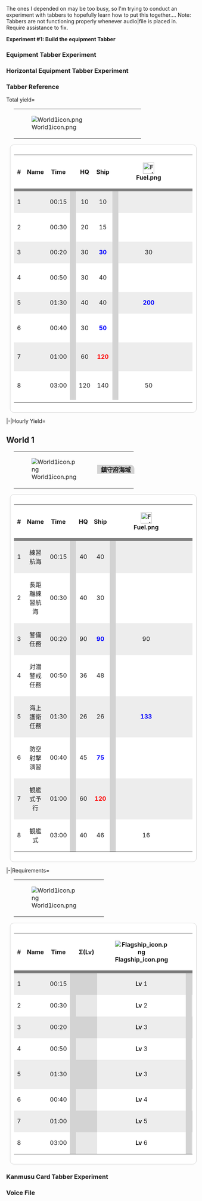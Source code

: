 The ones I depended on may be too busy, so I'm trying to conduct an experiment with tabbers to hopefully learn how to put this together.... Note: Tabbers are not functioning properly whenever audio|file is placed in. Require assistance to fix. 

'''Experiment #1: Build the equipment Tabber'''

===Equipment Tabber Experiment===
{{Template:Equipmentinfo
|name = 35.6cm Twin Gun Mount
|id = 7
|japanesename = 35.6cm連装砲
|icon = {{Template:RedGunHeavy}}
|type = Main Cannon, Heavy
|effect = {{Firepower}}+15, {{AA}}+4, {{Range}} Long
|scrap = {{Ammo}}10, {{Steel}}15
<tabber>Card=
[[File:Equipment14-1.png]]
|-|Display=
[[File:Equipmentthumb14-2.png|link=File:Equipment14-2.png]]
|-|Fairy=
[[File:Equipmentthumb14-3.png|link=File:Equipment14-3.png]]
|-|Equipment=
[[File:Equipmentthumb14-4.png|link=File:Equipment14-4.png]]
</tabber>
|BB = lime
|BBV = lime
|FASTBB = lime}}

===Horizontal Equipment Tabber Experiment===

{{Template:EquipmentInfoKaiNi
|name = 35.6cm Twin Gun Mount
|id = 7
|japanesename = 35.6cm連装砲
|-
|<tabber>Card=
[[File:Equipment14-1.png]]
|-|Display=
[[File:Equipmentthumb14-2.png|link=File:Equipment14-2.png]]
|-|Fairy=
[[File:Equipmentthumb14-3.png|link=File:Equipment14-3.png]]
|-|Equipment=
[[File:Equipmentthumb14-4.png|link=File:Equipment14-4.png]]
</tabber>
|icon = {{Template:RedGunHeavy}}
|type = Main Cannon, Heavy
|effect = {{Firepower}}+15, {{AA}}+4, {{Range}} Long
|scrap = {{Ammo}}10, {{Steel}}15
|BB = lime
|BBV = lime
|FASTBB = lime}}

===Tabber Reference===

<tabber>Total yield=
<div style="width:90%;margin-left:20px;">
{| width=100%
| style="width:300px;"| [[File:World1icon.png|link=]]
| <div style="width:100%;background:lightgray;padding-left:10px;border-top-right-radius:10px;">{{lang|ja|'''鎮守府海域'''}}</div>
|}
</div>
<div style="position:relative;color:navyblue;background:white;border:solid 1px lightgray;width:95%;border-radius:10px;padding:10px;margin:10px;margin-top:0px;">
{| style="radius:10px;cellpadding:10px;width:100%;" align="center" height="35px" cellspacing=0
! style="cellpadding:10px;width:4%;" |#
! style="cellpadding:10px;width:24%;" |Name
! style="cellpadding:10px;" |Time
! style="cellpadding:10px;width:1px;" |
! style="cellpadding:10px;width:7%;" |HQ
! style="cellpadding:10px;width:7%;" |Ship
! style="cellpadding:10px;width:1px;" |
! style="cellpadding:10px;width:7%;" |[[File:Fuel.png|30px|link=]]
! style="cellpadding:10px;width:7%;" |[[File:Ammunition.png|30px|link=]]
! style="cellpadding:10px;width:7%;" |[[File:Steel.png|30px|link=]]
! style="cellpadding:10px;width:7%;" |[[File:Bauxite.png|30px|link=]]
! style="cellpadding:10px;width:1px;" |
! style="cellpadding:10px;width:20%;" colspan="2" |Rewards
|-
| style="background:gray;" colspan="14" |
|-
| align="center" height="35px" style="background:#EDEDED;"|1
| align="center" height="35px" style="background:#EDEDED;"|{{lang|ja|練習航海}}
| align="center" height="35px" style="background:#EDEDED;"|00:15
| style="background:lightgray;" rowspan="8" |
| align="center" height="35px" style="background:#EDEDED;"|10
| align="center" height="35px" style="background:#EDEDED;"|10
| style="background:lightgray;" rowspan="8" |
| align="center" height="35px" style="background:#EDEDED;"|
| align="center" height="35px" style="background:#EDEDED; color:blue"|'''30'''
| align="center" height="35px" style="background:#EDEDED;"|
| align="center" height="35px" style="background:#EDEDED;"|
| style="background:lightgray;" rowspan="8" |
| align="center" height="35px" style="background:#EDEDED;"|
| align="center" height="35px" style="background:#EDEDED;"|
|-
| align="center" height="35px" |2
| align="center" height="35px" |{{lang|ja|長距離練習航海}}
| align="center" height="35px" |00:30
| align="center" height="35px" |20
| align="center" height="35px" |15
| align="center" height="35px" |
| align="center" height="35px" style="color:red;"|'''100'''
| align="center" height="35px" |30
| align="center" height="35px" |
| align="center" height="35px" |[[File:Instant_repair.jpg|35px|link=]]x1
| align="center" height="35px" |
|-
| align="center" height="35px" style="background:#EDEDED;"|3
| align="center" height="35px" style="background:#EDEDED;"|{{lang|ja|警備任務}}
| align="center" height="35px" style="background:#EDEDED;"|00:20
| align="center" height="35px" style="background:#EDEDED;"|30
| align="center" height="35px" style="background:#EDEDED; color:blue"|'''30'''
| align="center" height="35px" style="background:#EDEDED;"|30
| align="center" height="35px" style="background:#EDEDED;"|30
| align="center" height="35px" style="background:#EDEDED; color:red;"|'''40'''
| align="center" height="35px" style="background:#EDEDED;"|
| align="center" height="35px" style="background:#EDEDED;"|
| align="center" height="35px" style="background:#EDEDED;"|
|-
| align="center" height="35px" |4
| align="center" height="35px" |{{lang|ja|対潜警戒任務}}
| align="center" height="35px" |00:50
| align="center" height="35px" |30
| align="center" height="35px" |40
| align="center" height="35px" |
| align="center" height="35px" |60
| align="center" height="35px" |
| align="center" height="35px" |
| align="center" height="35px" |[[File:Instant_repair.jpg|35px|link=]]x1
| align="center" height="35px" |[[File:Furniture_box_small.png|35px|link=]]x1
|-
| align="center" height="35px" style="background:#EDEDED;"|5
| align="center" height="35px" style="background:#EDEDED;"|{{lang|ja|海上護衛任務}}
| align="center" height="35px" style="background:#EDEDED;"|01:30
| align="center" height="35px" style="background:#EDEDED;"|40
| align="center" height="35px" style="background:#EDEDED;"|40
| align="center" height="35px" style="background:#EDEDED; color:blue"|'''200'''
| align="center" height="35px" style="background:#EDEDED; color:blue"|'''200'''
| align="center" height="35px" style="background:#EDEDED;"|20
| align="center" height="35px" style="background:#EDEDED;"|20
| align="center" height="35px" style="background:#EDEDED;"|
| align="center" height="35px" style="background:#EDEDED;"|
|-
| align="center" height="35px" |6
| align="center" height="35px" |{{lang|ja|防空射撃演習}}
| align="center" height="35px" |00:40
| align="center" height="35px" |30
| align="center" height="35px" style="color:blue"|'''50'''
| align="center" height="35px" |
| align="center" height="35px" |
| align="center" height="35px" |
| align="center" height="35px" style="color:red"|'''80'''
| align="center" height="35px" |[[File:Furniture_box_small.png|35px|link=]]x1
| align="center" height="35px" |
|-
| align="center" height="35px" style="background:#EDEDED;"|7
| align="center" height="35px" style="background:#EDEDED;"|{{lang|ja|観艦式予行}}
| align="center" height="35px" style="background:#EDEDED;"|01:00
| align="center" height="35px" style="background:#EDEDED;"|60
| align="center" height="35px" style="background:#EDEDED;color:red"|'''120'''
| align="center" height="35px" style="background:#EDEDED;"|
| align="center" height="35px" style="background:#EDEDED;"|
| align="center" height="35px" style="background:#EDEDED;"|50
| align="center" height="35px" style="background:#EDEDED;"|30
| align="center" height="35px" style="background:#EDEDED;"|[[File:Instant_construction.jpg|35px|link=]]x1
| align="center" height="35px" style="background:#EDEDED;"|
|-
| align="center" height="35px" |8
| align="center" height="35px" |{{lang|ja|観艦式}}
| align="center" height="35px" |03:00
| align="center" height="35px" |120
| align="center" height="35px" |140
| align="center" height="35px" |50
| align="center" height="35px" |100
| align="center" height="35px" |50
| align="center" height="35px" |50
| align="center" height="35px" |[[File:Instant_construction.jpg|35px|link=]]x2
| align="center" height="35px" |[[File:Development_material.jpg|35px|link=]]x1
|-
|}</div>
|-|Hourly Yield=
==World 1==
<div style="width:90%;margin-left:20px;">
{| width=100%
| style="width:50px;"| [[File:World1icon.png|link=]]
| <div style="width:100%;background:lightgray;padding-left:10px;border-top-right-radius:10px;">'''鎮守府海域'''</div>
|}
</div>
<div style="position:relative;color:navyblue;background:white;border:solid 1px lightgray;width:95%;border-radius:10px;padding:10px;margin:10px;margin-top:0px;">
{| style="radius:10px;cellpadding:10px;width:100%;" align="center" height="35px" cellspacing=0
! style="cellpadding:10px;width:4%;" |#
! style="cellpadding:10px;width:24%;" |Name
! style="cellpadding:10px;" |Time
! style="cellpadding:10px;width:1px;" |
! style="cellpadding:10px;width:7%;" |HQ
! style="cellpadding:10px;width:7%;" |Ship
! style="cellpadding:10px;width:1px;" |
! style="cellpadding:10px;width:7%;" |[[File:Fuel.png|30px|link=]]
! style="cellpadding:10px;width:7%;" |[[File:Ammunition.png|30px|link=]]
! style="cellpadding:10px;width:7%;" |[[File:Steel.png|30px|link=]]
! style="cellpadding:10px;width:7%;" |[[File:Bauxite.png|30px|link=]]
! style="cellpadding:10px;width:1px;" |
! style="cellpadding:10px;width:20%;" colspan="2" |Rewards
|-
| style="background:gray;" colspan="14" |
|-
| align="center" height="35px" style="background:#EDEDED;"|1
| align="center" height="35px" style="background:#EDEDED;"|練習航海
| align="center" height="35px" style="background:#EDEDED;"|00:15
| style="background:lightgray;" rowspan="8" |
| align="center" height="35px" style="background:#EDEDED;"|40
| align="center" height="35px" style="background:#EDEDED;"|40
| style="background:lightgray;" rowspan="8" |
| align="center" height="35px" style="background:#EDEDED;"|
| align="center" height="35px" style="background:#EDEDED; color:blue"|'''120'''
| align="center" height="35px" style="background:#EDEDED;"|
| align="center" height="35px" style="background:#EDEDED;"|
| style="background:lightgray;" rowspan="8" |
| align="center" height="35px" style="background:#EDEDED;"|
| align="center" height="35px" style="background:#EDEDED;"|
|-
| align="center" height="35px" |2
| align="center" height="35px" |長距離練習航海
| align="center" height="35px" |00:30
| align="center" height="35px" |40
| align="center" height="35px" |30
| align="center" height="35px" |
| align="center" height="35px" style="color:red;"|'''200'''
| align="center" height="35px" |60
| align="center" height="35px" |
| align="center" height="35px" |[[File:Instant_repair.jpg|35px|link=]]x1
| align="center" height="35px" |
|-
| align="center" height="35px" style="background:#EDEDED;"|3
| align="center" height="35px" style="background:#EDEDED;"|警備任務
| align="center" height="35px" style="background:#EDEDED;"|00:20
| align="center" height="35px" style="background:#EDEDED;"|90
| align="center" height="35px" style="background:#EDEDED; color:blue"|'''90'''
| align="center" height="35px" style="background:#EDEDED;"|90
| align="center" height="35px" style="background:#EDEDED;"|90
| align="center" height="35px" style="background:#EDEDED; color:red;"|'''120'''
| align="center" height="35px" style="background:#EDEDED;"|
| align="center" height="35px" style="background:#EDEDED;"|
| align="center" height="35px" style="background:#EDEDED;"|
|-
| align="center" height="35px" |4
| align="center" height="35px" |対潜警戒任務
| align="center" height="35px" |00:50
| align="center" height="35px" |36
| align="center" height="35px" |48
| align="center" height="35px" |
| align="center" height="35px" |72
| align="center" height="35px" |
| align="center" height="35px" |
| align="center" height="35px" |[[File:Instant_repair.jpg|35px|link=]]x1
| align="center" height="35px" |[[File:Furniture_box_small.png|35px|link=]]x1
|-
| align="center" height="35px" style="background:#EDEDED;"|5
| align="center" height="35px" style="background:#EDEDED;"|海上護衛任務
| align="center" height="35px" style="background:#EDEDED;"|01:30
| align="center" height="35px" style="background:#EDEDED;"|26
| align="center" height="35px" style="background:#EDEDED;"|26
| align="center" height="35px" style="background:#EDEDED; color:blue"|'''133'''
| align="center" height="35px" style="background:#EDEDED; color:blue"|'''133'''
| align="center" height="35px" style="background:#EDEDED;"|13
| align="center" height="35px" style="background:#EDEDED;"|13
| align="center" height="35px" style="background:#EDEDED;"|
| align="center" height="35px" style="background:#EDEDED;"|
|-
| align="center" height="35px" |6
| align="center" height="35px" |防空射撃演習
| align="center" height="35px" |00:40
| align="center" height="35px" |45
| align="center" height="35px" style="color:blue"|'''75'''
| align="center" height="35px" |
| align="center" height="35px" |
| align="center" height="35px" |
| align="center" height="35px" style="color:red"|'''120'''
| align="center" height="35px" |[[File:Furniture_box_small.png|35px|link=]]x1
| align="center" height="35px" |
|-
| align="center" height="35px" style="background:#EDEDED;"|7
| align="center" height="35px" style="background:#EDEDED;"|観艦式予行
| align="center" height="35px" style="background:#EDEDED;"|01:00
| align="center" height="35px" style="background:#EDEDED;"|60
| align="center" height="35px" style="background:#EDEDED;color:red"|'''120'''
| align="center" height="35px" style="background:#EDEDED;"|
| align="center" height="35px" style="background:#EDEDED;"|
| align="center" height="35px" style="background:#EDEDED;"|50
| align="center" height="35px" style="background:#EDEDED;"|30
| align="center" height="35px" style="background:#EDEDED;"|[[File:Instant_construction.jpg|35px|link=]]x1
| align="center" height="35px" style="background:#EDEDED;"|
|-
| align="center" height="35px" |8
| align="center" height="35px" |観艦式
| align="center" height="35px" |03:00
| align="center" height="35px" |40
| align="center" height="35px" |46
| align="center" height="35px" |16
| align="center" height="35px" |33
| align="center" height="35px" |16
| align="center" height="35px" |16
| align="center" height="35px" |[[File:Instant_construction.jpg|35px|link=]]x2
| align="center" height="35px" |[[File:Development_material.jpg|35px|link=]]x1
|}</div>
|-|Requirements=
<div style="width:90%;margin-left:20px;">
{| width=100%
| style="width:50px;"| [[File:World1icon.png|link=]]
| <div style="width:100%;background:lightgray;padding-left:10px;border-top-right-radius:10px;">'''{{lang|ja|鎮守府海域}}'''</div>
|}
</div>
<div style="position:relative;color:navyblue;background:white;border:solid 1px lightgray;width:95%;border-radius:10px;padding:10px;margin:10px;margin-top:0px;">
{| style="radius:10px;cellpadding:10px;width:100%;" align="center" height="35px" cellspacing=0
! style="cellpadding:10px;width:4%;" |# 
! style="cellpadding:10px;width:24%;" |Name
! style="cellpadding:10px;" |Time
! style="cellpadding:10px;width:1px;" |
! style="cellpadding:10px;width:7%;" |Σ(Lv)
! style="cellpadding:10px;width:7%;" |[[File:Flagship icon.png|link=]]
! style="cellpadding:10px;width:1px;" |
! style="cellpadding:10px;width:21%;" |Minimum Fleet Size
! style="cellpadding:10px;width:7%;" |[[File:Drum.png|30px|link=]]
! style="cellpadding:10px;width:1px;" |
! style="cellpadding:10px;width:10%;" |[[File:Fuel.png|30px|link=]]
! style="cellpadding:10px;width:10%;" |[[File:Ammunition.png|30px|link=]]
|-
| style="background:gray;" colspan="14" |
|-
| align="center" height="35px" style="background:#EDEDED;"|1
| align="center" height="35px" style="background:#EDEDED;"|{{lang|ja|練習航海}}
| align="center" height="35px" style="background:#EDEDED;"|00:15
| style="background:lightgray;" rowspan="8" |
| align="center" height="35px" style="background:#D3D3D3;"|
| align="center" height="35px" style="background:#EDEDED;"|'''Lv''' 1
| style="background:lightgray;" rowspan="8" |
| align="center" height="35px" style="background:#D3D3D3;"|2XX
| align="center" height="35px" style="background:#EDEDED;"|
| style="background:lightgray;" rowspan="8" |
| align="center" height="35px" style="background:#EDEDED;"|-3
| align="center" height="35px" style="background:#EDEDED;"|
|-
| align="center" height="35px" |2
| align="center" height="35px" |{{lang|ja|長距離練習航海}}
| align="center" height="35px" |00:30
| align="center" height="35px" style="background:#E8E8E8;"|
| align="center" height="35px" |'''Lv''' 2
| align="center" height="35px" style="background:#E8E8E8;"|4XX
| align="center" height="35px" |
| align="center" height="35px" |-5
| align="center" height="35px" |
|-
| align="center" height="35px" style="background:#EDEDED;"|3
| align="center" height="35px" style="background:#EDEDED;"|{{lang|ja|警備任務}}
| align="center" height="35px" style="background:#EDEDED;"|00:20
| align="center" height="35px" style="background:#D3D3D3;"|
| align="center" height="35px" style="background:#EDEDED;"|'''Lv''' 3
| align="center" height="35px" style="background:#D3D3D3;"|3XX
| align="center" height="35px" style="background:#EDEDED;"|
| align="center" height="35px" style="background:#EDEDED;"|-3
| align="center" height="35px" style="background:#EDEDED;"|-2
|-
| align="center" height="35px" |4
| align="center" height="35px" |{{lang|ja|対潜警戒任務}}
| align="center" height="35px" |00:50
| align="center" height="35px" style="background:#E8E8E8;"|
| align="center" height="35px" |'''Lv''' 3
| align="center" height="35px" style="background:#E8E8E8;"|1CL 2DD
| align="center" height="35px" |
| align="center" height="35px" |-5
| align="center" height="35px" |
|-
| align="center" height="35px" style="background:#EDEDED;"|5
| align="center" height="35px" style="background:#EDEDED;"|{{lang|ja|海上護衛任務}}
| align="center" height="35px" style="background:#EDEDED;"|01:30
| align="center" height="35px" style="background:#D3D3D3;"|
| align="center" height="35px" style="background:#EDEDED;"|'''Lv''' 3
| align="center" height="35px" style="background:#D3D3D3;"|1CL 2DD 1XX
| align="center" height="35px" style="background:#EDEDED;"|
| align="center" height="35px" style="background:#EDEDED;"|-5
| align="center" height="35px" style="background:#EDEDED;"|
|-
| align="center" height="35px" |6
| align="center" height="35px" |{{lang|ja|防空射撃演習}}
| align="center" height="35px" |00:40
| align="center" height="35px" style="background:#E8E8E8;"|
| align="center" height="35px" |'''Lv''' 4
| align="center" height="35px" style="background:#E8E8E8;"|4XX
| align="center" height="35px" |
| align="center" height="35px" |-3
| align="center" height="35px" |-2
|-
| align="center" height="35px" style="background:#EDEDED;"|7
| align="center" height="35px" style="background:#EDEDED;"|{{lang|ja|観艦式予行}}
| align="center" height="35px" style="background:#EDEDED;"|01:00
| align="center" height="35px" style="background:#D3D3D3;"|
| align="center" height="35px" style="background:#EDEDED;"|'''Lv''' 5
| align="center" height="35px" style="background:#D3D3D3;"|6XX
| align="center" height="35px" style="background:#EDEDED;"|
| align="center" height="35px" style="background:#EDEDED;"|-5
| align="center" height="35px" style="background:#EDEDED;"|
|-
| align="center" height="35px" |8
| align="center" height="35px" |{{lang|ja|観艦式}}
| align="center" height="35px" |03:00
| align="center" height="35px" style="background:#E8E8E8;"|
| align="center" height="35px" |'''Lv''' 6
| align="center" height="35px" style="background:#E8E8E8;"|6XX
| align="center" height="35px" |
| align="center" height="35px" |-5
| align="center" height="35px" |-2
|}</div>
</tabber>

===Kanmusu Card Tabber Experiment===
{{shipinfo
| name=Arashi
| japanesename=嵐
| id=254
| image=<table style="margin-left: auto; margin-right: auto;">
    <tr>
       <td class="Card254">[[File:254.jpg|class=CardRollover]]</td>
    </tr>
</table>
| color=yellow
| type=Destroyer
| class=Kagerou
| fuel=15
| ammo=20
| firepower=10(29)
| torpedo=24(69)
| AA=9(39)
| ASW=24(49)
| LOS=6(19)
| luck= 11(49)
| hp=16
| armor=6(19)
| evasion= 44(79)
| aircraft=0
| speed=Fast
| range=Short
| slot=2
| time= Unbuildable
| slot1=[[12.7cm Twin Gun Mount]]
| slot2=[[Type 94 Depth Charge]]
| slot3= - Locked -
| slot4= - Locked -
| space1=
| space2=
| space3=
| space4=}}

===Voice File===
{{audio|file=Kisaragi_Christmas_2015_Sec1.ogg}}